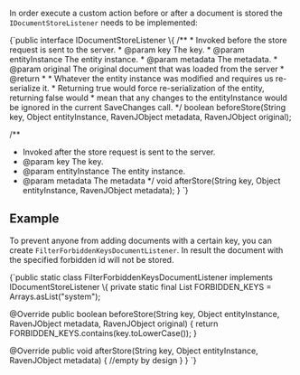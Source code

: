 
In order execute a custom action before or after a document is stored the `IDocumentStoreListener` needs to be implemented:

<TabItem value="document_store_interface" label="document_store_interface">
<CodeBlock language="java">
{`public interface IDocumentStoreListener \{
  /**
   * Invoked before the store request is sent to the server.
   * @param key The key.
   * @param entityInstance The entity instance.
   * @param metadata The metadata.
   * @param original The original document that was loaded from the server
   * @return
   *
   * Whatever the entity instance was modified and requires us re-serialize it.
   * Returning true would force re-serialization of the entity, returning false would
   * mean that any changes to the entityInstance would be ignored in the current SaveChanges call.
   */
  boolean beforeStore(String key, Object entityInstance, RavenJObject metadata, RavenJObject original);

  /**
   * Invoked after the store request is sent to the server.
   * @param key The key.
   * @param entityInstance The entity instance.
   * @param metadata The metadata
   */
  void afterStore(String key, Object entityInstance, RavenJObject metadata);
\}
`}
</CodeBlock>
</TabItem>

## Example

To prevent anyone from adding documents with a certain key, you can create `FilterForbiddenKeysDocumentListener`. In result the document with the specified forbidden id will not be stored.

<TabItem value="document_store_example" label="document_store_example">
<CodeBlock language="java">
{`public static class FilterForbiddenKeysDocumentListener implements IDocumentStoreListener \{
  private static final List<String> FORBIDDEN_KEYS = Arrays.asList("system");

  @Override
  public boolean beforeStore(String key, Object entityInstance, RavenJObject metadata, RavenJObject original) \{
    return FORBIDDEN_KEYS.contains(key.toLowerCase());
  \}

  @Override
  public void afterStore(String key, Object entityInstance, RavenJObject metadata) \{
    //empty by design
  \}
\}
`}
</CodeBlock>
</TabItem>

